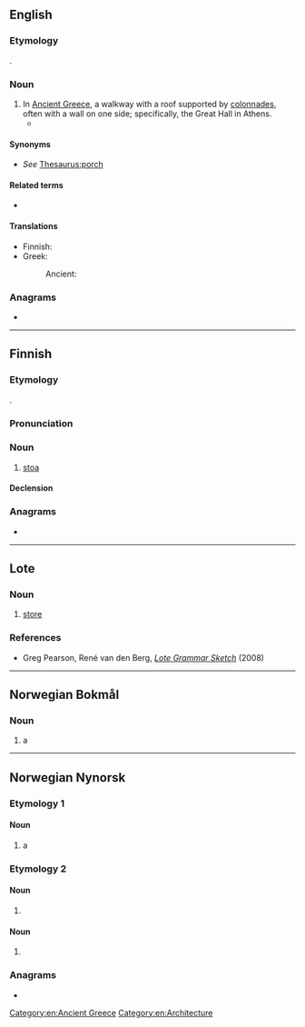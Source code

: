 {{also|støa}}
==English==
{{wikipedia}}

===Etymology===
{{PIE root|en|steh₂}}
{{lbor|en|grc|στοά}}.

===Noun===
{{en-noun|stoae|stoæ|stoai|s}}

# In [[Ancient Greece]], a walkway with a roof supported by [[colonnade]]s, often with a wall on one side; specifically, the Great Hall in Athens.
#* {{quote-book|en|year=1990|author=Camille Paglia|authorlink=Camille Paglia|title={{w|Sexual Personae: Art and Decadence from Nefertiti to Emily Dickinson}}|passage=They could not vote, attend the theater, or walk in the '''stoa''' talking philosophy.}}

====Synonyms====
* ''See'' [[Thesaurus:porch]]

====Related terms====
* {{l|en|stoic}}

====Translations====
{{trans-top}}
* Finnish: {{t|fi|stoa}}
* Greek:
*: Ancient: {{t|grc|στοά|f}}
{{trans-mid}}
{{trans-bottom}}

===Anagrams===
* {{anagrams|en|a=aost|OTAs|SOTA|Sato|Sota|Taos|Tsao|as to|oast|oats|taos|toas|tosa}}

[[Category:en:Ancient Greece]]
[[Category:en:Architecture]]

----

==Finnish==

===Etymology===
{{PIE root|fi|steh₂}}
{{lbor|fi|grc|στοά}}.

===Pronunciation===
{{fi-pronunciation}}

===Noun===
{{fi-noun}}

# {{lb|fi|architecture}} [[#English|stoa]]

====Declension====
{{fi-decl-koira|sto|||a}}

===Anagrams===
* {{anagrams|fi|a=aost|Atso|osat|osta|otsa|sato|sota|taos|taso|tosa}}

----

==Lote==

===Noun===
{{head|uvl|noun}}

# [[store]]

===References===
* Greg Pearson, René van den Berg, ''[https://web.archive.org/web/20180625141638/http://www-01.sil.org/pacific/png/pubs/928474523806/Lote_grammar_sketch.pdf#page=81 Lote Grammar Sketch]'' (2008)

----

==Norwegian Bokmål==

===Noun===
{{nb-noun-m1}}

# a {{l|en|stoa}}

----

==Norwegian Nynorsk==

===Etymology 1===

====Noun====
{{nn-noun-m2}}

# a {{l|en|stoa}}

===Etymology 2===
{{nonlemma}}

====Noun====
{{nn-noun-form|f}}

# {{infl of|nn|sto||def|s}}

====Noun====
{{nn-noun-form|n}}

# {{infl of|nn|sto||def|p}}

===Anagrams===
* {{anagrams|nn|a=aost|osta|sota|tosa}}
